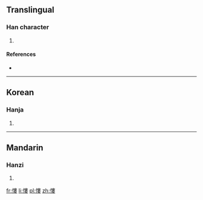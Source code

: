 ==Translingual==

===Han character===
{{Han char|rn=61|rad=心|as=11|sn=14|four=9504<sub>4</sub>|canj=心中中女 (PLLV)}}

# {{defn|Han|sort=心11}}

====References====
* {{Han ref|kx=0401.070|dkj=11154|dj=0741.010|hdz=42345.160|uh=617A|ud=24954|bh=E1CF|bd=57807}}

----

==Korean==

===Hanja===
{{ko-hanja|hangeul=[[루]], [[누]]|eumhun=|rv=ru, nu|mr=ru, nu|y=lwu, nwu}}

# {{defn|lang=ko|sort=心11}}

----

==Mandarin==

===Hanzi===
{{cmn-hanzi|pin=[[lóu]] ([[lou2]]), [[zǒng]] ([[zong3]])|wg=lou<sup>2</sup>, tsung<sup>3</sup>}}

# {{defn|lang=cmn|sort=心11}}

[[fr:慺]]
[[li:慺]]
[[pl:慺]]
[[zh:慺]]